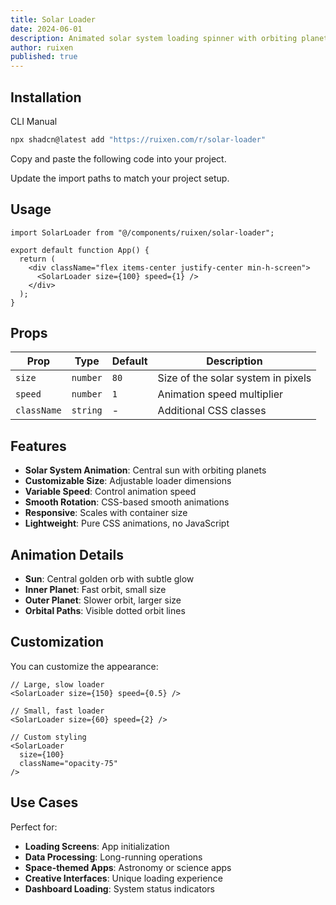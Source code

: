 ```yaml
---
title: Solar Loader
date: 2024-06-01
description: Animated solar system loading spinner with orbiting planets and customizable speed
author: ruixen
published: true
---
```


<ComponentPreview name="solar-loader-demo" category="loaders" />

## Installation

<Tabs defaultValue="cli">

<TabsList>
  <TabsTrigger value="cli">CLI</TabsTrigger>
  <TabsTrigger value="manual">Manual</TabsTrigger>
</TabsList>
<TabsContent value="cli">

```bash
npx shadcn@latest add "https://ruixen.com/r/solar-loader"
```

</TabsContent>

<TabsContent value="manual">

<Steps>

<Step>Copy and paste the following code into your project.</Step>

<ComponentSource name="solar-loader" />

<Step>Update the import paths to match your project setup.</Step>

</Steps>

</TabsContent>

</Tabs>

## Usage

```tsx
import SolarLoader from "@/components/ruixen/solar-loader";

export default function App() {
  return (
    <div className="flex items-center justify-center min-h-screen">
      <SolarLoader size={100} speed={1} />
    </div>
  );
}
```

## Props

| Prop        | Type     | Default | Description                        |
| ----------- | -------- | ------- | ---------------------------------- |
| `size`      | `number` | `80`    | Size of the solar system in pixels |
| `speed`     | `number` | `1`     | Animation speed multiplier         |
| `className` | `string` | -       | Additional CSS classes             |

## Features

- **Solar System Animation**: Central sun with orbiting planets
- **Customizable Size**: Adjustable loader dimensions
- **Variable Speed**: Control animation speed
- **Smooth Rotation**: CSS-based smooth animations
- **Responsive**: Scales with container size
- **Lightweight**: Pure CSS animations, no JavaScript

## Animation Details

- **Sun**: Central golden orb with subtle glow
- **Inner Planet**: Fast orbit, small size
- **Outer Planet**: Slower orbit, larger size
- **Orbital Paths**: Visible dotted orbit lines

## Customization

You can customize the appearance:

```tsx
// Large, slow loader
<SolarLoader size={150} speed={0.5} />

// Small, fast loader
<SolarLoader size={60} speed={2} />

// Custom styling
<SolarLoader
  size={100}
  className="opacity-75"
/>
```

## Use Cases

Perfect for:

- **Loading Screens**: App initialization
- **Data Processing**: Long-running operations
- **Space-themed Apps**: Astronomy or science apps
- **Creative Interfaces**: Unique loading experience
- **Dashboard Loading**: System status indicators
